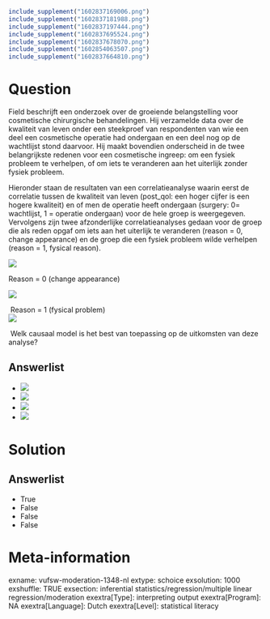 ```r
include_supplement("1602837169006.png")
include_supplement("1602837181988.png")
include_supplement("1602837197444.png")
include_supplement("1602837695524.png")
include_supplement("1602837678070.png")
include_supplement("1602854063507.png")
include_supplement("1602837664810.png")
```

Question
========
Field beschrijft een onderzoek over de groeiende belangstelling voor
cosmetische chirurgische behandelingen. Hij verzamelde data over de
kwaliteit van leven onder een steekproef van respondenten van wie een
deel een cosmetische operatie had ondergaan en een deel nog op de
wachtlijst stond daarvoor. Hij maakt bovendien onderscheid in de twee
belangrijkste redenen voor een cosmetische ingreep: om een fysiek
probleem te verhelpen, of om iets te veranderen aan het uiterlijk zonder
fysiek probleem.  
  
Hieronder staan de resultaten van een correlatieanalyse waarin eerst de
correlatie tussen de kwaliteit van leven (post\_qol: een hoger cijfer is
een hogere kwaliteit) en of men de operatie heeft ondergaan (surgery: 0=
wachtlijst, 1 = operatie ondergaan) voor de hele groep is weergegeven.
Vervolgens zijn twee afzonderlijke correlatieanalyses gedaan voor de
groep die als reden opgaf om iets aan het uiterlijk te veranderen
(reason = 0, change appearance) en de groep die een fysiek probleem
wilde verhelpen (reason = 1, fysical reason).  
  
![](1602837169006.png)
  
Reason = 0 (change appearance)                                        
  
![](1602837181988.png)
  
 Reason = 1 (fysical problem)  
![](1602837197444.png)
  
 Welk causaal model is het best van toepassing op de uitkomsten van deze
analyse?

Answerlist
----------
* ![](1602837695524.png)
* ![](1602837678070.png)
* ![](1602854063507.png)
* ![](1602837664810.png)

Solution
========










Answerlist
----------
* True
* False
* False
* False

Meta-information
================
exname: vufsw-moderation-1348-nl
extype: schoice
exsolution: 1000
exshuffle: TRUE
exsection: inferential statistics/regression/multiple linear regression/moderation
exextra[Type]: interpreting output
exextra[Program]: NA
exextra[Language]: Dutch
exextra[Level]: statistical literacy

